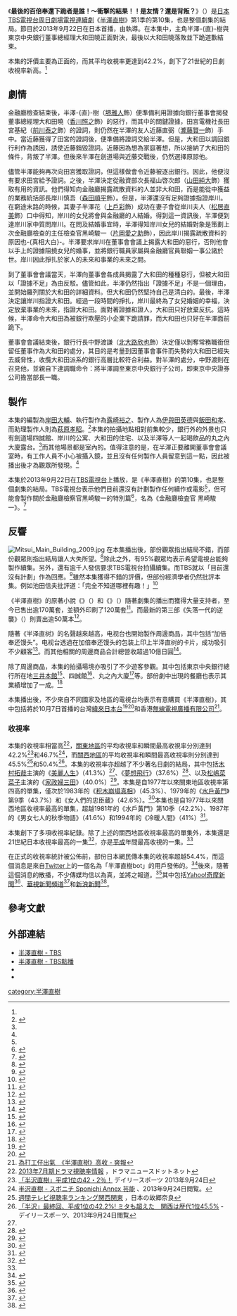 {{noteTA
|G1=JP
}}
{{Infobox television episode
| RTitle        = 最後的百倍奉還下跪者是誰！～衝擊的結果！！是友情？還是背叛？<br>（{{lang|ja|100倍返しなるか最後に土下座するのは誰だ！<br>～衝撃の結末！！友情か？裏切りか？}}）
| Series       = 《[[半澤直樹|半澤直樹]]》
| Season       = 1
| Episode      = 10
| Airdate      = {{Start date|2013|09|22}}
| Production   = 
| Writer       = {{link-ja|八津弘幸|八津弘幸}}
| Director     = {{link-ja|福澤克雄|福澤克雄}}
| Photographer = 
| Music        = [[服部隆之|服部隆之]]
| Guests       = [[北大路欣也|北大路欣也]]飾中野渡謙
| Episode list = [[半澤直樹#播出日期、收視率|《半澤直樹》]]
| Prev         = [[最終決戰！～賭上調職一切的金融廳檢查！！|最終決戰！～賭上調職一切的金融廳檢查！！]]
| Next         = 
}}

《'''最後的百倍奉還下跪者是誰！～衝撃的結果！！是友情？還是背叛？'''》（{{lang-ja|100倍返しなるか最後に土下座するのは誰だ！～衝撃の結末！！友情か？裏切りか？}}）是[[日本|日本]][[TBS電視台|TBS電視台]][[周日劇場|周日劇場]][[電視連續劇|電視連續劇]]《[[半澤直樹|半澤直樹]]》第1季的第10集，也是整個劇集的結局。節目於2013年9月22日在日本首播，由{{link-ja|福澤克雄|福澤克雄}}執導。在本集中，主角半澤-{直}-樹與東京中央銀行董事總經理大和田曉正面對決，最後以大和田曉落敗並下跪道歉結束。

本集的評價主要為正面的，而其平均收視率更達到42.2%，創下了21世紀的日劇收視率新高。<ref name="42.2 Chinese"/>

==劇情==
金融廳檢查結束後，半澤-{直}-樹（[[堺雅人|堺雅人]]飾）便準備利用證據向銀行董事會揭發董事總經理大和田曉（[[香川照之|香川照之]]飾）的惡行，而其中的關鍵證據，田宮電機社長田宮基紀（[[前川泰之|前川泰之]]飾）的證詞，則仍然在半澤的友人近藤直弼（[[瀧藤賢一|瀧藤賢一]]飾）手中。當近藤獲得了田宮的證詞後，便準備將證詞交給半澤。但是，大和田以調回銀行利作為誘因，誘使近藤銷毀證詞。近藤因為想為家庭著想，所以接納了大和田的條件，背叛了半澤。但後來半澤在劍道場與近藤交戰後，仍然選擇原諒他。

儘管半澤能夠再次向田宮獲取證詞，但這樣做會令近藤被逐出銀行。因此，他便沒有要求田宮給予證詞。之後，半澤決定從融資部次長福山啓次郎（[[山田純大|山田純大]]飾）獲取有用的資訊。他們得知向金融廳揭露疏散資料的人並非大和田，而是能從中獲益的業務統括部長岸川慎吾（[[森田順平|森田順平]]飾）。但是，半澤還沒有足夠證據指證岸川。在窮途末路的時候，其妻子半澤花（[[上戶彩|上戶彩]]飾）成功在妻子會從岸川夫人（[[松居直美|松居直美]]飾）口中得知，岸川的女兒將會與金融廳的人結婚。得到這一資訊後，半澤便到達岸川家中質問岸川。在問及結婚事宜時，半澤得知岸川女兒的結婚對象是策劃上次金融廳檢查的主任檢查官黑崎駿一（[[片岡愛之助_(第六代)|片岡愛之助]]飾），因此岸川揭露疏散資料的原因也-{真相大白}-。半澤要求岸川在董事會會議上揭露大和田的惡行，否則他會以手上的證據阻撓女兒的婚事，並將銀行職員家屬與金融廳官員聯姻一事公諸於世。岸川因此掙扎於家人的未來和事業的未來之間。

到了董事會會議當天，半澤向董事會各成員揭露了大和田的種種惡行，但被大和田以「證據不足」為由反駁。儘管如此，半澤仍然指出「證據不足」不是一個理由，並開始羅列關於大和田的詳細資料。但大和田仍然堅持自己是清白的。最後，半澤決定讓岸川指證大和田。經過一段時間的掙扎，岸川最終為了女兒婚姻的幸福，決定放棄事業的未來，指證大和田。面對著證據和證人，大和田只好放棄反抗。這時候，半澤命令大和田為被銀行欺壓的小企業下跪請罪，而大和田也只好在半澤面前跪下。

董事會會議結束後，銀行行長中野渡謙（[[北大路欣也|北大路欣也]]飾）決定僅以剝奪常務職銜但留任董事作為大和田的處分，其目的是考量到因董事會事件而失勢的大和田已經失去威脅性，收攬大和田派系的銀行高層比較符合利益。對半澤的處分，中野渡則在召見他，並親自下達調職命令：將半澤調至東京中央銀行子公司，即東京中央證券公司擔當部長一職。

==製作==
本集的編製為[[岸田大輔|岸田大輔]]、執行製作為[[露崎裕之|露崎裕之]]、製作人為[[伊與田英德|伊與田英德]]與[[飯田和孝|飯田和孝]]、而助理製作人則為[[萩原孝昭|萩原孝昭]]。<ref>{{Cite web |url=http://www.tbs.co.jp/hanzawa_naoki/staff/ |title=スタッフ - TBSテレビ：日曜劇場『半沢直樹』 |accessdate=2013-10-01 |archive-date=2013-09-29 |archive-url=https://web.archive.org/web/20130929131417/http://www.tbs.co.jp/hanzawa_naoki/staff/ |dead-url=no }}</ref>本集的拍攝地點相對前集較少，銀行外的外景也只有劍道場四誠館、岸川的公寓、大和田的住宅、以及半澤等人一起喝飲品的丸之內大廈露台。<ref name="Tokyo part 2"/>而其他場景都是室內的。值得注意的是，在半澤正要離開董事會會議室時，有工作人員不小心被攝入鏡，並且沒有任何製作人員留意到這一點，因此被播出後才為觀眾所發現。<ref name="TBS response"/>

本集於2013年9月22日在[[TBS電視台|TBS電視台]]上播放，是《半澤直樹》的第10集，也是整個劇集的結局。TBS電視台表示他們目前還沒有計劃製作任何續作或電影<ref name="TBS response"/>，但可能會製作關於金融廳檢察官黑崎駿一的特別篇<ref>{{Cite web |url=http://www.appledaily.com.tw/realtimenews/article/entertainment/20130927/265560/%E3%80%8A%E5%8D%8A%E6%BE%A4%E7%9B%B4%E6%A8%B9%E3%80%8B%E9%BB%91%E5%B4%8E%E5%A8%98%E5%A8%98%E5%8F%97%E5%AF%B5%E3%80%80%E5%82%B3%E6%8B%8D%E7%89%B9%E5%88%A5%E7%AF%87 |title=《半澤直樹》黑崎娘娘受寵　傳拍特別篇 - 蘋果日報 |accessdate=2013-10-01 |archive-date=2013-09-30 |archive-url=https://web.archive.org/web/20130930042250/http://www.appledaily.com.tw/realtimenews/article/entertainment/20130927/265560/%E3%80%8A%E5%8D%8A%E6%BE%A4%E7%9B%B4%E6%A8%B9%E3%80%8B%E9%BB%91%E5%B4%8E%E5%A8%98%E5%A8%98%E5%8F%97%E5%AF%B5%E3%80%80%E5%82%B3%E6%8B%8D%E7%89%B9%E5%88%A5%E7%AF%87/ |dead-url=no }}</ref>，名為《金融廳檢査官 黑崎駿一》。<ref>{{Cite web |url=http://www.chinatimes.com/realtimenews/%E5%8D%8A%E6%BE%A4%E7%9B%B4%E6%A8%B9%E9%9B%BB%E5%BD%B1%E7%BA%8C%E7%AF%87%E6%9C%89%E6%9C%9B-%E5%82%B3%E6%AA%A2%E6%9F%A5%E5%AE%98%E9%BB%91%E5%B4%8E%E5%A4%96%E5%82%B3%E5%85%88%E9%96%8B%E6%8B%8D-20130925004123-260404 |title=半澤直樹電影續篇有望 - 中時電子報 |accessdate=2013-10-01 |archive-date=2013-09-28 |archive-url=https://web.archive.org/web/20130928060505/http://www.chinatimes.com/realtimenews/%E5%8D%8A%E6%BE%A4%E7%9B%B4%E6%A8%B9%E9%9B%BB%E5%BD%B1%E7%BA%8C%E7%AF%87%E6%9C%89%E6%9C%9B-%E5%82%B3%E6%AA%A2%E6%9F%A5%E5%AE%98%E9%BB%91%E5%B4%8E%E5%A4%96%E5%82%B3%E5%85%88%E9%96%8B%E6%8B%8D-20130925004123-260404 |dead-url=no }}</ref>

==反響==
[[File:Mitsui_Main_Building_2009.jpg|thumb]]
在本集播出後，部份觀眾指出結局不錯，而部份觀眾則指出結局讓人大失所望。<ref>{{Cite web |url=http://udn.com/NEWS/ENTERTAINMENT/ENTS1/8183575.shtml |title=「半澤直樹」結局挨譙 小說還有續集 - 聯合新聞網 |accessdate=2013-10-01 |archive-date=2013-09-28 |archive-url=https://web.archive.org/web/20130928051508/http://udn.com/NEWS/ENTERTAINMENT/ENTS1/8183575.shtml |dead-url=no }}</ref>除此之外，有95%觀眾均表示希望電視台能夠製作續集。另外，還有逾千人發信要求TBS電視台拍攝續集。而TBS就以「目前還沒有計劃」作為回應。<ref name="TBS response">{{Cite web |url=http://ent.appledaily.com.tw/enews/article/entertainment/20130925/35317079 |title=《半澤直樹》收視世紀No.1 結局9.5成觀眾不埋單 - 蘋果日報 |accessdate=2013-09-30 |archive-date=2013-10-01 |archive-url=https://web.archive.org/web/20131001025800/http://ent.appledaily.com.tw/enews/article/entertainment/20130925/35317079 |dead-url=yes }}</ref>雖然本集獲得不錯的評價，但部份經濟學者仍然批評本集。例如池田信夫批評道：「完全不知道哪裡有趣！」<ref>{{Cite web |url=http://udn.com/NEWS/ENTERTAINMENT/ENT1/8188139.shtml |title=「半澤」結局被抓包 經濟學者批無趣 - 聯合新聞網 |accessdate=2013-10-01 |archive-date=2013-09-29 |archive-url=https://web.archive.org/web/20130929154916/http://udn.com/NEWS/ENTERTAINMENT/ENT1/8188139.shtml |dead-url=no }}</ref>

《半澤直樹》的原著小說《{{link-ja|我們是泡沫入行組|オレたちバブル入行組}}》（{{lang|ja|オレたちバブル入行組}}）和《{{link-ja|我們是花樣泡沫組|オレたち花のバブル組}}》（{{lang|ja|オレたち花のバブル組}}）隨著劇集的播出而獲得大量支持者，至今已售出逾170萬套，並額外印刷了120萬套<ref name="原著">{{cite web |url=http://www.rbbtoday.com/article/2013/08/15/110801.htmll |title=「半沢直樹」人気で、原作も120万部の増刷 |accessdate=2013-09-25 |work= |publisher=RBB Today |date=2013-08-15 }}{{dead link|date=2017年11月 |bot=InternetArchiveBot |fix-attempted=yes }}</ref>。而最新的第三部《失落一代的逆襲》（{{lang|ja|ロスジェネの逆襲}}）則賣出逾50萬本<ref name="原著2">{{cite web |url=http://www.sponichi.co.jp/entertainment/news/2013/09/25/kiji/K20130925006682930.html |title=「倍返し饅頭」は当面販売継続　半沢第３弾小説は５０万部突破 |accessdate=2013-09-25 |work= |publisher=[[體育日本|體育日本]] |date=2013-09-25 |archive-date=2013-09-28 |archive-url=https://web.archive.org/web/20130928063650/http://www.sponichi.co.jp/entertainment/news/2013/09/25/kiji/K20130925006682930.html |dead-url=no }}</ref>。

隨著《半泽直树》的名聲越來越高，电视台也開始製作周邊商品，其中包括“加倍奉还馒头”。电视台透過在加倍奉还馒头的包装上印上半泽直树的卡片，成功吸引不少顧客<ref>{{cite web | url=http://www.chinanews.com/yl/2013/09-03/5238420.shtml | title=《半泽直树》收视突破30点 主题馒头一小时售罄 | accessdate=2013-09-21 | archive-date=2013-09-23 | archive-url=https://web.archive.org/web/20130923003952/http://www.chinanews.com/yl/2013/09-03/5238420.shtml | dead-url=no }}</ref>。而其他相關的周邊商品合計總營收超過10億日圓<ref>{{Cite web |url=http://www.ttv.com.tw/102/09/1020924/10209244950402L.htm |title=世紀最強!半澤直樹結局收視42.2% 　商機「百倍奉還」上看逾10億日圓 　加倍奉還饅頭賣翻 周邊商品沾光 　「半澤定食」強強滾 居酒屋客滿 - 台視新聞 |accessdate=2013-09-30 |archive-date=2013-09-27 |archive-url=https://web.archive.org/web/20130927102708/http://www.ttv.com.tw/102/09/1020924/10209244950402L.htm |dead-url=yes }}</ref>。

除了周邊商品，本集的拍攝場境亦吸引了不少遊客參觀。其中包括東京中央銀行總行所在地[[三井本館|三井本館]]<ref>{{Cite web |url=http://bb-building.net/project/hanzawa.html |title=東京中央銀行・伊勢島ホテル・大阪の撮影場所など |accessdate=2013-09-30 |archive-date=2013-11-04 |archive-url=https://web.archive.org/web/20131104033801/http://bb-building.net/project/hanzawa.html |dead-url=no }}</ref>、四誠館<ref>{{Cite web |url=http://xn--day-kc4bzord2h2g045x9j6b.net/archives/4422.html |title=半沢直樹のロケ地【 東京・大阪・京都・夜景・社宅・水族館・日本ビル】 |accessdate=2013-09-30 |archive-date=2013-10-03 |archive-url=https://web.archive.org/web/20131003131129/http://xn--day-kc4bzord2h2g045x9j6b.net/archives/4422.html |dead-url=yes }}</ref>、丸之內大廈<ref name="Tokyo part 2">{{Cite web |url=http://www.minp-matome.jp/pub/3B95CC46-6A62-4063-96EF-958F029D8A43/2 |title=『半沢直樹』ロケ地のまとめ（東京編：part2） |accessdate=2013-09-30 |archive-date=2013-11-28 |archive-url=https://web.archive.org/web/20131128082952/http://www.minp-matome.jp/pub/3B95CC46-6A62-4063-96EF-958F029D8A43/2 |dead-url=yes }}</ref>等。部份劇中出現的餐廳也表示其業績增加了一成。<ref>{{Cite web |url=http://www.chinatimes.com/newspapers/%E5%8D%8A%E6%BE%A4%E7%B6%93%E6%BF%9F%E7%99%BC%E9%85%B5-%E4%B8%8A%E7%9C%8B%E6%95%B810%E5%84%84%E6%97%A5%E5%9C%93-20130924000381-260102 |title=半澤經濟發酵 上看數10億日圓 |accessdate=2013-09-30 |archive-date=2013-09-27 |archive-url=https://web.archive.org/web/20130927104912/http://www.chinatimes.com/newspapers/%E5%8D%8A%E6%BE%A4%E7%B6%93%E6%BF%9F%E7%99%BC%E9%85%B5-%E4%B8%8A%E7%9C%8B%E6%95%B810%E5%84%84%E6%97%A5%E5%9C%93-20130924000381-260102 |dead-url=no }}</ref>

本集播出後，不少來自不同國家及地區的電視台均表示有意購買《半澤直樹》，其中包括將於10月7日首播的台灣[[緯來日本台|緯來日本台]]<ref>{{Cite web |url=http://www.nownews.com/2013/09/23/340-2988508.htm |title=超夯！半澤直樹最終回　日本收視一路狂飆 - 今日新聞 |accessdate=2013-09-30 |archive-date=2013-09-27 |archive-url=https://web.archive.org/web/20130927121243/http://www.nownews.com/2013/09/23/340-2988508.htm |dead-url=no }}</ref><ref>{{Cite web |url=http://www.nownews.com/2013/09/25/340-2989392.htm |title=未演先轟動！　《半澤直樹》即將在台播出 - 今日新聞 |accessdate=2013-09-30 |archive-date=2013-09-27 |archive-url=https://web.archive.org/web/20130927102034/http://www.nownews.com/2013/09/25/340-2989392.htm |dead-url=no }}</ref>和香港[[無線電視廣播有限公司|無線電視廣播有限公司]]<ref>[http://www.sharpdaily.hk/article/news/20130924/233772/%E7%82%BA%E6%89%93%E5%B7%A5%E4%BB%94%E5%87%BA%E6%B0%A3-%E5%8D%8A%E6%BE%A4%E7%9B%B4%E6%A8%B9-%E9%AB%98%E6%94%B6/ 為打工仔出氣　《半澤直樹》高收 - 爽報]{{Dead link|date=2020年2月 |bot=InternetArchiveBot |fix-attempted=yes }}</ref>。

===收視率===
本集的收視率相當高<ref>[http://dramanews.net/kibetu201307.html 2013年7月期ドラマ視聴率情報] {{Wayback|url=http://dramanews.net/kibetu201307.html |date=20130819032008 }}，ドラマニュースドットネット</ref>，[[關東地區|關東地區]]的平均收視率和瞬間最高收視率分別達到42.2%<ref name="平成">[http://www.daily.co.jp/newsflash/gossip/2013/09/24/0006363552.shtml 「半沢直樹」平成1位の42・2％！] {{Wayback|url=http://www.daily.co.jp/newsflash/gossip/2013/09/24/0006363552.shtml |date=20130928014532 }} デイリースポーツ 2013年9月24日</ref>和46.7%<ref>[http://www.sponichi.co.jp/entertainment/yomimono/drama/2013/07_09/hanzawa_naoki/index.html 半沢直樹 - スポニチ Sponichi Annex 芸能] {{Wayback|url=http://www.sponichi.co.jp/entertainment/yomimono/drama/2013/07_09/hanzawa_naoki/index.html |date=20130625032022 }}、2013年9月24日閲覧。</ref>，而[[關西地區|關西地區]]的平均收視率和瞬間最高收視率則分別達到45.5%<ref>[http://www.naraken.jp/benri/tvsee.html 週間テレビ視聴率ランキング関西関東] {{Wayback|url=http://www.naraken.jp/benri/tvsee.html |date=20110703110947 }}，日本の故郷奈良</ref>和50.4%<ref>[https://archive.is/20130924105158/headlines.yahoo.co.jp/hl?a=20130924-00000025-dal-ent 「半沢」最終回、平成1位の42.2%! ミタも超えた　関西は歴代1位45.5%] - デイリースポーツ、2013年9月24日閲覧</ref>。本集的收視率亦超越了不少著名日劇的結局，其中包括[[木村拓哉|木村拓哉]]主演的《[[美麗人生_(日本電視劇)|美麗人生]]》（41.3%）<ref name="42.2 Chinese"/>、《[[夢想飛行|夢想飛行]]》（37.6%）<ref>{{Cite web |url=http://artv.info/ar03.html |title=2003年テレビ局別平均視聴率 |accessdate=2013-09-30 |archive-date=2008-07-12 |archive-url=https://web.archive.org/web/20080712190305/http://artv.info/ar03.html |dead-url=no }}</ref>、以及[[松嶋菜菜子|松嶋菜菜子]]主演的《[[家政婦三田|家政婦三田]]》（40.0%）<ref>{{Cite web |url=http://newtalk.tw/news/2013/09/24/40399.html |title=半澤直樹收視率 贏美麗人生 - 聯合新聞網 |accessdate=2013-09-30 |archive-date=2013-09-28 |archive-url=https://web.archive.org/web/20130928080654/http://newtalk.tw/news/2013/09/24/40399.html |dead-url=no }}</ref>。本集是自1977年以來關東地區收視率第四高的單集，僅次於1983年的《[[积木崩塌真相|积木崩塌真相]]》（45.3%）、1979年的《[[水戶黃門|水戶黃門]]》第9季（43.7%）和《女人們的忠臣蔵》（42.6%）。<ref>{{Cite web |url=http://kenshin.hk/2013/09/24/%E3%80%90%E6%97%A5%E5%8A%87%E3%80%91%E5%8D%8A%E6%BE%A4%E7%9B%B4%E6%A8%B9%E6%94%B6%E8%A6%96%E5%89%B5%E7%B4%80%E9%8C%84%E8%A9%B3%E7%B4%B0%E5%A0%B1%E5%B0%8E%EF%BC%8C%E7%9E%AC%E9%96%93%E7%A0%B450%E5%8F%AF/ |title=【日劇】半澤直樹收視創紀錄詳細報導，瞬間破50%可能開拍外傳 |accessdate=2013-09-30 |archive-date=2013-09-27 |archive-url=https://web.archive.org/web/20130927100353/http://kenshin.hk/2013/09/24/%E3%80%90%E6%97%A5%E5%8A%87%E3%80%91%E5%8D%8A%E6%BE%A4%E7%9B%B4%E6%A8%B9%E6%94%B6%E8%A6%96%E5%89%B5%E7%B4%80%E9%8C%84%E8%A9%B3%E7%B4%B0%E5%A0%B1%E5%B0%8E%EF%BC%8C%E7%9E%AC%E9%96%93%E7%A0%B450%E5%8F%AF/ |dead-url=no }}</ref>本集也是自1977年以來關西地區收視率最高的單集，超越1981年的《水戶黃門》第10季（42.2%）、1987年的《男女七人的秋季物語》（41.6%）和1994年的《冷暖人間》（41%）<ref>{{Cite web |url=http://solomo.xinmedia.com/japan/6090-hanzawanaoki |title=半澤直樹 高收視打破家政婦刷下木村 平成之最關西史上最高 |accessdate=2013-09-30 |archive-date=2013-10-02 |archive-url=https://web.archive.org/web/20131002232123/http://solomo.xinmedia.com/japan/6090-hanzawanaoki |dead-url=no }}</ref>。

本集創下了多項收視率紀錄。除了上述的關西地區收視率最高的單集外，本集還是21世紀日本收視率最高的一集<ref name="42.2 Chinese">{{Cite web |url=http://www.chinatimes.com/realtimenews/%E5%8D%8A%E6%BE%A4%E7%9B%B4%E6%A8%B9%E6%9C%80%E7%B5%82%E5%9B%9E%E6%94%B6%E8%A6%9642.2%EF%BC%85-%E7%99%BB%E6%97%A5%E6%9C%AC%E4%B8%96%E7%B4%80%E6%97%A5%E5%8A%87%E4%B9%8B%E5%86%A0-20130924002327-260401 |title=半澤直樹最終收視42.2％ 登日本世紀日劇之冠 - 中時電子報 |accessdate=2013-09-30 |archive-date=2014-02-25 |archive-url=https://web.archive.org/web/20140225065816/http://www.chinatimes.com/realtimenews/%E5%8D%8A%E6%BE%A4%E7%9B%B4%E6%A8%B9%E6%9C%80%E7%B5%82%E5%9B%9E%E6%94%B6%E8%A6%9642.2%EF%BC%85-%E7%99%BB%E6%97%A5%E6%9C%AC%E4%B8%96%E7%B4%80%E6%97%A5%E5%8A%87%E4%B9%8B%E5%86%A0-20130924002327-260401 |dead-url=no }}</ref>，亦是[[平成|平成]]年間最高收視的一集。<ref name="平成"/>

在正式的收視率統計被公佈前，部份日本網民傳本集的收視率超越54.4%，而這個消息是來自[[Twitter|Twitter]]上的一個名為「半澤直樹bot」的用戶發佈的。<ref>{{Cite web |url=https://twitter.com/hanzawa__bot/status/381770261378244610 |title=【速報】半沢視聴率54.4％ - Twitter |accessdate=2013-10-01 |archive-date=2013-10-05 |archive-url=https://web.archive.org/web/20131005064236/https://twitter.com/hanzawa__bot/status/381770261378244610 |dead-url=no }}</ref>後來，隨著這個消息的散播，不少傳媒均信以為真，並將之報道。<ref>{{Cite web |url=http://www.nownews.com/2013/09/24/340-2989002.htm |title=《半澤直樹》網友造假高收視　新聞台爆雷戲迷罵翻 |accessdate=2013-10-01 |archive-date=2013-09-28 |archive-url=https://web.archive.org/web/20130928013643/http://www.nownews.com/2013/09/24/340-2989002.htm |dead-url=no }}</ref>其中包括[[Yahoo!奇摩|Yahoo!奇摩新聞]]<ref>{{Cite web |url=http://tw.news.yahoo.com/%E5%8D%8A%E6%BE%A4%E7%9B%B4%E6%A8%B9%E6%94%B6%E8%A6%96%E5%8A%A0%E5%80%8D%E9%A3%8654-%E6%96%B0%E8%81%9E%E5%8F%B0%E7%88%86%E9%9B%B7%E6%9C%80%E7%B5%82%E8%A9%B1%E8%A8%8E%E7%BD%B5-221417139.html |title=半澤直樹收視加倍飆54% 新聞台爆雷最終話討罵 - Yahoo!奇摩新聞 |accessdate=2013-10-01 |archive-date=2013-09-27 |archive-url=https://web.archive.org/web/20130927212912/http://tw.news.yahoo.com/%E5%8D%8A%E6%BE%A4%E7%9B%B4%E6%A8%B9%E6%94%B6%E8%A6%96%E5%8A%A0%E5%80%8D%E9%A3%8654-%E6%96%B0%E8%81%9E%E5%8F%B0%E7%88%86%E9%9B%B7%E6%9C%80%E7%B5%82%E8%A9%B1%E8%A8%8E%E7%BD%B5-221417139.html |dead-url=no }}</ref>、[[華視新聞頻道|華視新聞頻道]]<ref>{{Cite web |url=http://news.cts.com.tw/cts/entertain/201309/201309231313845.html |title=百倍奉還!半澤直樹結局收視54% - 華視新聞網 |accessdate=2013-10-01 |archive-date=2013-09-26 |archive-url=https://web.archive.org/web/20130926051343/http://news.cts.com.tw/cts/entertain/201309/201309231313845.html |dead-url=no }}</ref>和[[新浪|新浪新聞]]<ref>{{Cite web |url=http://news.sina.com.tw/article/20130923/10708776.html |title=《半澤直樹》大結局收視破54%創日劇紀錄 - 新浪新聞 |accessdate=2013-10-01 |archive-date=2013-09-25 |archive-url=https://web.archive.org/web/20130925022708/http://news.sina.com.tw/article/20130923/10708776.html |dead-url=no }}</ref>。

==參考文獻==
{{reflist|2}}

== 外部連結 ==
*[http://www.tbs.co.jp/hanzawa_naoki/ 半澤直樹 - TBS]{{Wayback|url=http://www.tbs.co.jp/hanzawa_naoki/ |date=20130708021451 }}
*[https://web.archive.org/web/20130927023158/http://tod.tbs.co.jp/item/3074/ 半澤直樹 - TBS點播]
*{{Twitter|Hanzawa_Naoki|半澤直樹}}
*{{facebook|hanzawa.naoki|半澤直樹}}


[[category:半澤直樹|category:半澤直樹]]